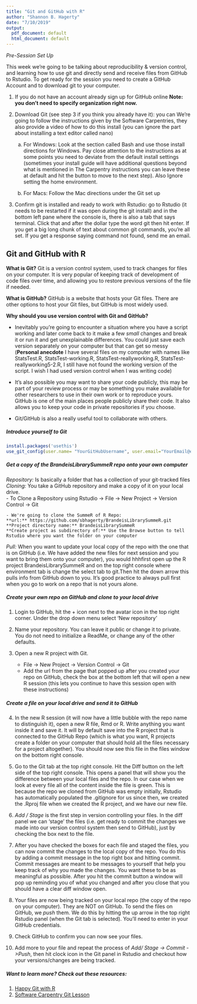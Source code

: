 ```yaml
---
title: "Git and GitHub with R"
author: "Shannon B. Hagerty"
date: "7/10/2019"
output:
  pdf_document: default
  html_document: default
---
```



*Pre-Session Set Up*  
  
This week we're going to be talking about reproducibility & version control, and learning how to use git and directly send and receive files from GitHub to Rstudio. To get ready for the session you need to create a GitHub Account and to download git to your computer.  
  
  
1. If you do not have an account already sign up for GitHub online
**Note: you don't need to specify organization right now.**  
  
  
2. Download Git (see step 3 if you think you already have it): you can We're going to follow the instructions given by the Software Carpentries, they also provide a video of how to do this install (you can ignore the part about installing a text editor called nano)  

     a. For Windows: Look at the section called Bash and use those install directions for Windows.  Pay close attention to the instructions as at some points you need to deviate from the default install settings (sometimes your install guide will have additional questions beyond what is mentioned in The Carpentry instructions you can leave these at default and hit the button to move to the next step). Also Ignore setting the home environment.  
     
    b. For Macs: Follow the Mac directions under the Git set up 

3. Confirm git is installed and ready to work with Rstudio: go to Rstudio (it needs to be restarted if it was open during the git install) and in the bottom left pane where the console is, there is also a tab that says terminal.  Click that and after the dollar type the word git then hit enter.  If you get a big long chunk of text about common git commands, you're all set. If you get a response saying command not found, send me an email. 

## Git and GitHub with R

**What is Git?**
Git is a version control system, used to track changes for files on your computer.  It is very popular of keeping track of development of code files over time, and allowing you to restore previous versions of the file if needed.
  
  
**What is GitHub?**
GitHub is a website that hosts your Git files. There are other options to host your Git files, but GitHub is most widely used.
  
  
**Why should you use version control with Git and GitHub?**  

- Inevitably you're going to encounter a situation where you have a script working and later come back to it make a few *small* changes and break it or run it and get unexplainable differences. You could just save each version separately on your computer but that can get so messy (**Personal anecdote** I have several files on my computer with names like StatsTest.R, StatsTest-working.R, StatsTest-reallyworking.R,  StatsTest-reallyworking5-2.R, I still have not found the working version of the script. I wish I had used version control when I was writing code)  
  
  
- It's also possible you may want to share your code publicly, this may be part of your review process or may be something you make available for other researchers to use in their own work or to reproduce yours. GitHub is one of the main places people publicly share their code. It also allows you to keep your code in private repositories if you choose.  

- Git/GitHub is also a really useful tool to collaborate with others.  

##### Introduce yourself to Git

```r
install.packages('usethis')
use_git_config(user.name= "YourGitHubUsername", user.email="YourEmail@email.com")
```
##### Get a copy of the BrandeisLibrarySummeR repo onto your own computer

*Repository:* Is basically a folder that has a collection of your git-tracked files
*Cloning:* You take a GitHub repository and make a copy of it on your local drive.  
    - To Clone a Repository using Rstudio -> File -> New Project -> Version Control -> Git
      
    - We're going to clone the SummeR of R Repo:
    **url:** https://github.com/sbhagerty/BrandeisLibrarySummeR.git
    **Project directory name:** BrandeisLibrarySummeR
    **Create project as subdirectory of:** Use the Browse button to tell Rstudio where you want the folder on your computer  
    
*Pull:* When you want to update your local copy of the repo with the one that is on GitHub (i.e. We have added the new files for next session and you want to bring them onto your computer), you would hhhfirst open up the R project BrandeisLibrarySummeR and on the top right console where environment tab is change the select tab to git.Then hit the down arrow this pulls info from GitHub down to you. It's good practice to always pull first when you go to work on a repo that is not yours alone.

##### Create your own repo on GitHub and clone to your local drive

1. Login to GitHub, hit the + icon next to the avatar icon in the top right corner. Under the drop down menu select 'New repository'

2. Name your repository. You can leave it public or change it to private. You do not need to initialize a ReadMe, or change any of the other defaults. 

3. Open a new R project with Git.
   - File -> New Project -> Version Control -> Git
   - Add the url from the page that popped up after you created your repo on GitHub, check the box at the bottom left that will open a new R session (this lets you continue to have this session open with these instructions)

##### Create a file on your local drive and send it to GitHub

4. In the new R session (it will now have a little bubble with the repo name to distinguish it), open a new R file, Rmd or R. Write anything you want inside it and save it. It will by default save into the R project that is connected to the GitHub Repo (which is what you want, R projects create a folder on your computer that should hold all the files necessary for a project altogether). You should now see this file in the files window on the bottom right console. 

5. Go to the Git tab at the top right console. Hit the Diff button on the left side of the top right console. This opens a panel that will show you the difference between your local files and the repo. In our case when we look at every file all of the content inside the file is green. This is because the repo we cloned from GitHub was empty initially, Rstudio has automatically populated the .gitignore for us since then, we created the .Rproj file when we created the R project, and we have our new file. 

6. *Add / Stage* is the first step in version controlling your files.  In the diff panel we can 'stage' the files (i.e. get ready to commit the changes we made into our version control system then send to GitHub), just by checking the box next to the file. 

7. After you have checked the boxes for each file and staged the files, you can now commit the changes to the local copy of the repo. You do this by adding a commit message in the top right box and hitting commit.  Commit messages are meant to be messages to yourself that help you keep track of why you made the changes. You want these to be as meaningful as possible. After you hit the commit button a window will pop up reminding you of what you changed and after you close that you should have a clear diff window open. 

8. Your files are now being tracked on your local repo (the copy of the repo on your computer). They are NOT on GitHub.  To send the files on GitHub, we *push* them. We do this by hitting the up arrow in the top right Rstudio panel (when the Git tab is selected). You'll need to enter in your GitHub credentials. 

9. Check GitHub to confirm you can now see your files. 

10. Add more to your file and repeat the process of *Add/ Stage -> Commit ->Push*, then hit clock icon in the Git panel in Rstudio and checkout how your versions/changes are being tracked.

##### Want to learn more? Check out these resources:

1. [Happy Git with R](https://happygitwithr.com)
2. [Software Carpentry Git Lesson](http://swcarpentry.github.io/git-novice/)


